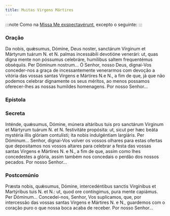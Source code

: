 ```yaml
---
title: Muitas Virgens Mártires
---
```


:::note
Como na [Missa Me exspectavérunt](/missal/comum/18virgensmartires2), excepto o seguinte:
:::


### Oração

<div class="side-by-side not-content">
  <span>
    Da nobis, quǽsumus, Dómine, Deus noster, sanctárum Vírginum et Mártyrum
    tuárum <span class="text-red-500">N.</span> et
    <span class="text-red-500">N.</span> palmas incessábili devotióne venerári: ut,
    quas digna mente non póssumus celebráre, humílibus saltem frequentémus obséquiis.
    Per Dóminum nostrum...
  </span>
  <span>
    Ó Senhor, nosso Deus, dignai-Vos conceder-nos a graça de incessantemente
    venerarmos com devoção a vitória das vossas santas Virgens e Mártires
    <span class="text-red-500">N.</span>e <span class="text-red-500">N.</span>, a
    fim de que, já que não podemos celebrar dignamente os seus méritos, ao menos
    possamos oferecer-lhes as nossas humildes homenagens. Por nosso Senhor...
  </span>
</div>

### Epístola

<LinkCard
  title="Epístola Virgens Mártires"
  href="/missal/comum/21virgemnaomartir2#epístola"
/>

### Secreta

<div class="side-by-side not-content">
  <span>
    Inténde, quǽsumus, Dómine, múnera altáribus tuis pro sanctárum Vírginum et
    Mártyrum tuárum <span class="text-red-500">N.</span> et
    <span class="text-red-500">N.</span> festivitáte propósita: ut, sicut per hæc
    beáta mystéria illis glóriam contulísti; ita nobis indulgéntiam largiáris. Per
    Dóminum...
  </span>
  <span>
    Senhor, dignai-Vos volver os vossos olhares para estas ofertas que
    depositamos nos vossos altares para celebrar a festa das vossas santas
    Virgens e Mártires <span class="text-red-500">N.</span> e
    <span class="text-red-500">N.</span>, a fim de que, assim como lhes
    concedestes a glória, assim também nos concedais o perdão dos nossos
    pecados. Por nosso Senhor...
  </span>
</div>

### Postcomúnio

<div class="side-by-side not-content">
  <span>
    Præsta nobis, quǽsumus, Dómine, intercedéntibus sanctis Virgínibus et
    Martýribus tuis <span class="text-red-500">N.</span> et
    <span class="text-red-500">N.</span>: ut, quod ore contíngimus, pura mente capiámus.
    Per Dóminum...
  </span>
  <span>
    Concedei-nos, Senhor, Vos suplicamos, que, por intercessão das vossas santas
    Virgens e Mártires <span class="text-red-500">N.</span> e
    <span class="text-red-500">N.</span>, guardemos com o coração puro o que
    nossa boca acaba de receber. Por nosso Senhor...
  </span>
</div>
